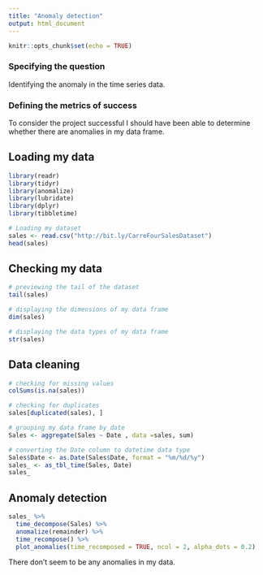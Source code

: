 ```yaml
---
title: "Anomaly detection"
output: html_document
---
```


```r
knitr::opts_chunk$set(echo = TRUE)
```

### Specifying the question
Identifying the anomaly in the time series data.

### Defining the metrics of success
To consider the project successful I should have been able to determine whether there are anomalies in my data frame.

## Loading my data

```r

library(readr)
library(tidyr)
library(anomalize)
library(lubridate)
library(dplyr)
library(tibbletime)

```

```r

# Loading my dataset
sales <- read.csv("http://bit.ly/CarreFourSalesDataset")
head(sales)


```

## Checking my data

```r

# previewing the tail of the dataset
tail(sales)

```

```r

# displaying the dimensions of my data frame
dim(sales)

```

```r

# displaying the data types of my data frame
str(sales)
```

## Data cleaning

```r

# checking for missing values
colSums(is.na(sales))
```

```r

# checking for duplicates
sales[duplicated(sales), ]

```
```r

# grouping my data frame by date
Sales <- aggregate(Sales ~ Date , data =sales, sum)

```


```r

# converting the Date column to datetime data type
Sales$Date <- as.Date(Sales$Date, format = "%m/%d/%y")
sales_ <- as_tbl_time(Sales, Date)
sales_

```


## Anomaly detection

```r

sales_ %>% 
  time_decompose(Sales) %>% 
  anomalize(remainder) %>%
  time_recompose() %>%
  plot_anomalies(time_recomposed = TRUE, ncol = 2, alpha_dots = 0.2)


```

There don't seem to be any anomalies in my data.